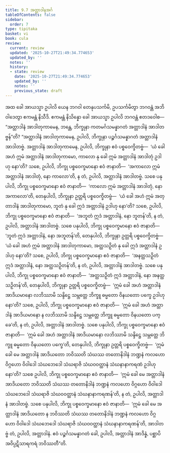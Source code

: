 ```yaml
---
title: 9.7 အတ္တာဒါနအင်္ဂ
tableOfContents: false
sidebar:
  order: 7
type: tipitaka
basket: vi
book: cula
review:
  current: review
  updated: '2025-10-27T21:49:34.774653'
  updated_by: ''
  notes: ''
  history:
  - state: review
    date: '2025-10-27T21:49:34.774653'
    updated_by: ''
    notes: ''
    previous_state: draft
---
```



<ReviewStatus review={frontmatter.review} showDetails={true} />

<HypothesisAnnotation frontmatter={frontmatter} />

<DynamicBreadcrumb />

<Division number="398" book="cula" e="ch" v="4" p="434">

<Paragraph number="1922" book="cula">
အထ ခေါ အာယသ္မာ ဥပါလိ ယေန ဘဂဝါ တေနုပသင်္ကမိ, ဥပသင်္ကမိတွာ ဘဂဝန္တံ အဘိဝါဒေတွာ ဧကမန္တံ နိသီဒိ. ဧကမန္တံ နိသိန္နော ခေါ အာယသ္မာ ဥပါလိ ဘဂဝန္တံ ဧတဒဝေါစ—  “အတ္တာဒါနံ အာဒါတုကာမေန, ဘန္တေ, ဘိက္ခုနာ ကတမင်္ဂသမန္နာဂတံ အတ္တာဒါနံ အာဒါတဗ္ဗန်”တိ?
</Paragraph>

<Paragraph number="1923" book="cula">
“အတ္တာဒါနံ အာဒါတုကာမေန, ဥပါလိ, ဘိက္ခုနာ ပဉ္စင်္ဂသမန္နာဂတံ အတ္တာဒါနံ အာဒါတဗ္ဗံ. အတ္တာဒါနံ အာဒါတုကာမေန, ဥပါလိ, ဘိက္ခုနာ ဧဝံ ပစ္စဝေက္ခိတဗ္ဗံ—  ‘ယံ ခေါ အဟံ ဣမံ အတ္တာဒါနံ အာဒါတုကာမော, ကာလော နု ခေါ ဣမံ အတ္တာဒါနံ အာဒါတုံ ဥဒါဟု နော’တိ? သစေ, ဥပါလိ, ဘိက္ခု ပစ္စဝေက္ခမာနော ဧဝံ ဇာနာတိ—  ‘အကာလော ဣမံ အတ္တာဒါနံ အာဒါတုံ, နော ကာလော’တိ, န တံ, ဥပါလိ, အတ္တာဒါနံ အာဒါတဗ္ဗံ.
</Paragraph>

<Paragraph number="1924" book="cula">
သစေ ပနုပါလိ, ဘိက္ခု ပစ္စဝေက္ခမာနော ဧဝံ ဇာနာတိ—  ‘ကာလော ဣမံ အတ္တာဒါနံ အာဒါတုံ, နော အကာလော’တိ, တေနုပါလိ, ဘိက္ခုနာ ဥတ္တရိ ပစ္စဝေက္ခိတဗ္ဗံ—  ‘ယံ ခေါ အဟံ ဣမံ အတ္တာဒါနံ အာဒါတုကာမော, ဘူတံ နု ခေါ ဣဒံ အတ္တာဒါနံ ဥဒါဟု နော’တိ? သစေ, ဥပါလိ, ဘိက္ခု ပစ္စဝေက္ခမာနော ဧဝံ ဇာနာတိ—  ‘အဘူတံ ဣဒံ အတ္တာဒါနံ, နော ဘူတန်’တိ, န တံ, ဥပါလိ, အတ္တာဒါနံ အာဒါတဗ္ဗံ.
</Paragraph>

<Paragraph number="1925" book="cula">
သစေ ပနုပါလိ, ဘိက္ခု ပစ္စဝေက္ခမာနော ဧဝံ ဇာနာတိ—  ‘ဘူတံ ဣဒံ အတ္တာဒါနံ, နော အဘူတန်’တိ, တေနုပါလိ, ဘိက္ခုနာ ဥတ္တရိ ပစ္စဝေက္ခိတဗ္ဗံ—  ‘ယံ ခေါ အဟံ ဣမံ အတ္တာဒါနံ အာဒါတုကာမော, အတ္ထသဉှိတံ နု ခေါ ဣဒံ အတ္တာဒါနံ ဥဒါဟု နော’တိ? သစေ, ဥပါလိ, ဘိက္ခု ပစ္စဝေက္ခမာနော ဧဝံ ဇာနာတိ—  ‘အနတ္ထသဉှိတံ ဣဒံ အတ္တာဒါနံ, နော အတ္ထသဉှိတန်’တိ, န တံ, ဥပါလိ, အတ္တာဒါနံ အာဒါတဗ္ဗံ.
</Paragraph>

<Paragraph number="1926" book="cula">
သစေ ပနုပါလိ, ဘိက္ခု ပစ္စဝေက္ခမာနော ဧဝံ ဇာနာတိ—  ‘အတ္ထသဉှိတံ ဣဒံ အတ္တာဒါနံ, နော အနတ္ထသဉှိတန်’တိ, တေနုပါလိ, ဘိက္ခုနာ ဥတ္တရိ ပစ္စဝေက္ခိတဗ္ဗံ—  ‘ဣမံ ခေါ အဟံ အတ္တာဒါနံ အာဒိယမာနော လဘိဿာမိ သန္ဒိဋ္ဌေ သမ္ဘတ္တေ ဘိက္ခူ ဓမ္မတော ဝိနယတော ပက္ခေ ဥဒါဟု နော’တိ? သစေ, ဥပါလိ, ဘိက္ခု ပစ္စဝေက္ခမာနော ဧဝံ ဇာနာတိ—  ‘ဣမံ ခေါ အဟံ အတ္တာဒါနံ အာဒိယမာနော န လဘိဿာမိ သန္ဒိဋ္ဌေ သမ္ဘတ္တေ ဘိက္ခူ ဓမ္မတော ဝိနယတော ပက္ခေ’တိ, န တံ, ဥပါလိ, အတ္တာဒါနံ အာဒါတဗ္ဗံ.
</Paragraph>

<Paragraph number="1927" book="cula">
သစေ ပနုပါလိ, ဘိက္ခု ပစ္စဝေက္ခမာနော ဧဝံ ဇာနာတိ—  ‘ဣမံ ခေါ အဟံ အတ္တာဒါနံ အာဒိယမာနော လဘိဿာမိ သန္ဒိဋ္ဌေ သမ္ဘတ္တေ ဘိက္ခူ ဓမ္မတော ဝိနယတော ပက္ခေ’တိ, တေနုပါလိ, ဘိက္ခုနာ ဥတ္တရိ ပစ္စဝေက္ခိတဗ္ဗံ—  ‘ဣမံ ခေါ မေ အတ္တာဒါနံ အာဒိယတော ဘဝိဿတိ သံဃဿ တတောနိဒါနံ ဘဏ္ဍနံ ကလဟော ဝိဂ္ဂဟော ဝိဝါဒေါ သံဃဘေဒေါ သံဃရာဇိ သံဃဝဝတ္ထာနံ သံဃနာနာကရဏံ ဥဒါဟု နော’တိ? သစေ ဥပါလိ, ဘိက္ခု ပစ္စဝေက္ခမာနော ဧဝံ ဇာနာတိ—  ‘ဣမံ ခေါ မေ အတ္တာဒါနံ အာဒိယတော ဘဝိဿတိ သံဃဿ တတောနိဒါနံ ဘဏ္ဍနံ ကလဟော ဝိဂ္ဂဟော ဝိဝါဒေါ သံဃဘေဒေါ သံဃရာဇိ သံဃဝဝတ္ထာနံ သံဃနာနာကရဏန်’တိ, န တံ, ဥပါလိ, အတ္တာဒါနံ အာဒါတဗ္ဗံ.
</Paragraph>

<Paragraph number="1928" book="cula">
သစေ ပနုပါလိ, ဘိက္ခု ပစ္စဝေက္ခမာနော ဧဝံ ဇာနာတိ—  ‘ဣမံ ခေါ မေ အတ္တာဒါနံ အာဒိယတော န ဘဝိဿတိ သံဃဿ တတောနိဒါနံ ဘဏ္ဍနံ ကလဟော ဝိဂ္ဂဟော ဝိဝါဒေါ သံဃဘေဒေါ သံဃရာဇိ သံဃဝဝတ္ထာနံ သံဃနာနာကရဏန်’တိ, အာဒါတဗ္ဗံ တံ, ဥပါလိ, အတ္တာဒါနံ. ဧဝံ ပဉ္စင်္ဂသမန္နာဂတံ ခေါ, ဥပါလိ, အတ္တာဒါနံ အာဒိန္နံ, ပစ္ဆာပိ အဝိပ္ပဋိသာရကရံ ဘဝိဿတီ”တိ.
</Paragraph>
</Division>